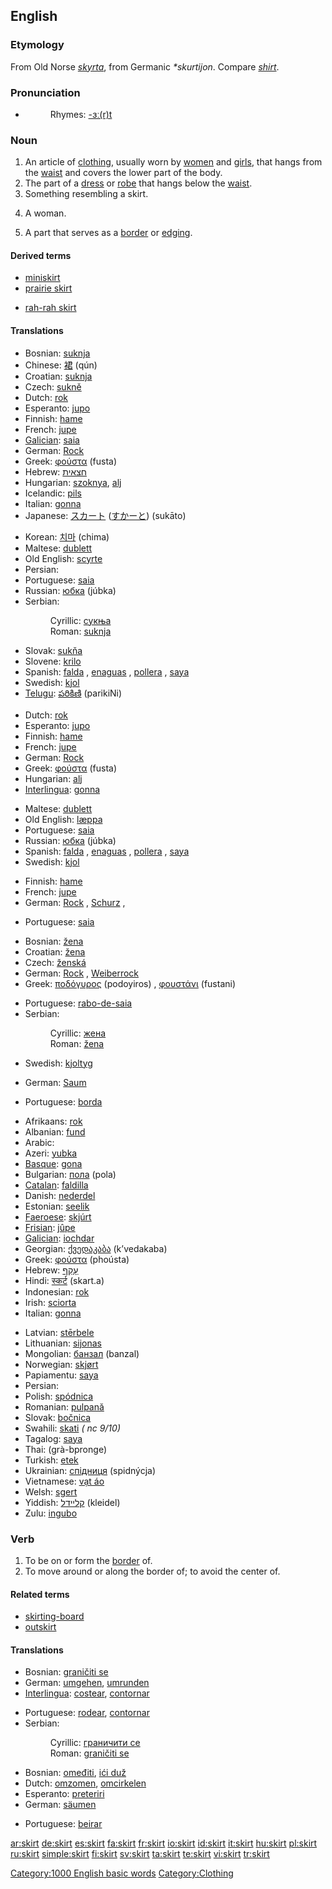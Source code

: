 ==English==

===Etymology===
From Old Norse ''[[skyrta]]'', from Germanic ''*skurtijon''.  Compare ''[[shirt]]''.

===Pronunciation===
* {{audio|en-us-skirt.ogg|Audio (US)}}
*: Rhymes: [[Rhymes:English:-ɜː(r)t|-ɜː(r)t]]

===Noun===
{{en-noun}}

# An article of [[clothing]], usually worn by [[woman|women]] and [[girl]]s, that hangs from the [[waist]] and covers the lower part of the body.
# The part of a [[dress]] or [[robe]] that hangs below the [[waist]].
# Something resembling a skirt.
# {{slang}} A woman.
# A part that serves as a [[border]] or [[edging]].

====Derived terms====
{{top}}
* [[miniskirt]]
* [[prairie skirt]]
{{mid}}
* [[rah-rah skirt]]
{{bottom}}

====Translations====
{{trans-top|clothing}}
* Bosnian: [[suknja#Bosnian|suknja]] {{f}}
* Chinese: [[裙]] (qún)
* Croatian: [[suknja#Croatian|suknja]] {{f}}
* Czech: [[sukně]] {{f}}
* Dutch: [[rok]] {{m}}
* Esperanto: [[jupo]]
* Finnish: [[hame]]
* French: [[jupe]] {{f}}
* [[Galician]]: [[saia]] {{f}}
* German: [[Rock]] {{m}}
* Greek: [[φούστα]] (fusta) {{f}}
* Hebrew: [[חצאית]] {{f}}
* Hungarian: [[szoknya]], [[alj]]
* Icelandic: [[pils]] {{n}}
* Italian: [[gonna]]
* Japanese: [[スカート]] ([[すかーと]]) (sukāto)
{{trans-mid}}
* Korean: [[치마]] (chima)
* Maltese: [[dublett]] {{m}}
* Old English: [[scyrte]] {{f}}
* Persian: {{FAchar|[[دامن دوخت]]}}
* Portuguese: [[saia]] {{f}}
* Russian: [[юбка]] (júbka) {{f}}
* Serbian:
*: Cyrillic: [[сукња#Serbian|сукња]] {{f}}
*: Roman: [[suknja#Serbian|suknja]] {{f}}
* Slovak: [[sukňa]] {{f}}
* Slovene: [[krilo]] {{n}}
* Spanish: [[falda]] {{f}}, [[enaguas]] {{f|p}} {{italbrac|Costa Rica|Nicaragua}}, [[pollera]] {{f}} {{italbrac|Argentina|Chile|Paraguay|Uruguay}}, [[saya]] {{f}} {{italbrac|Cuba}}
* Swedish: [[kjol]] {{c}}
* [[Telugu]]: [[పరికిణి]] (parikiNi)
{{trans-bottom}}

{{trans-top|part of dress}}
* Dutch: [[rok]] {{m}}
* Esperanto: [[jupo]]
* Finnish: [[hame]]
* French: [[jupe]] {{f}}
* German: [[Rock]] {{m}}
* Greek: [[φούστα]] (fusta) {{f}}
* Hungarian: [[alj]]
* [[Interlingua]]: [[gonna]]
{{trans-mid}}
* Maltese: [[dublett]] {{m}}
* Old English: [[læppa]] {{m}}
* Portuguese: [[saia]] {{f}}
* Russian: [[юбка]] (júbka) {{f}}
* Spanish: [[falda]] {{f}}, [[enaguas]] {{f|p}} {{italbrac|Costa Rica|Nicaragua}}, [[pollera]] {{f}} {{italbrac|Argentina|Chile|Paraguay|Uruguay}}, [[saya]] {{f}} {{italbrac|Cuba}}
* Swedish: [[kjol]] {{c}}
{{trans-bottom}}

{{trans-top|something resembling a skirt}}
* Finnish: [[hame]]
* French: [[jupe]] {{f}}
* German: [[Rock]] {{m}}, [[Schurz]] {{m}},
{{trans-mid}}
* Portuguese: [[saia]] {{f}}
{{trans-bottom}}

{{trans-top|slang for woman}}
* Bosnian: [[žena#Bosnian|žena]] {{f}}
* Croatian: [[žena#Croatian|žena]] {{f}}
* Czech: [[ženská]] {{f}}
* German: [[Rock]] {{m}}, [[Weiberrock]] {{m}}
* Greek: [[ποδόγυρος]] (podoyiros) {{m}}, [[φουστάνι]] (fustani) {{f}}
{{trans-mid}}
* Portuguese: [[rabo-de-saia]] {{m}}
* Serbian:
*: Cyrillic: [[жена#Serbian|жена]] {{f}}
*: Roman: [[žena#Serbian|žena]] {{f}}
* Swedish: [[kjoltyg]] {{n}}
{{trans-bottom}}

{{trans-top|border}}
* German: [[Saum]] {{m}}
{{trans-mid}}
* Portuguese: [[borda]] {{f}}
{{trans-bottom}}

{{checktrans-top|(probably for definition 1)}}
* Afrikaans: [[rok]]
* Albanian: [[fund]] {{g|Albanian}}
* Arabic: {{ARchar|[[التنورة]]}} {{f}}
* Azeri: [[yubka]]
* [[Basque]]: [[gona]]
* Bulgarian: [[пола]] (pola) {{f}}
* [[Catalan]]: [[faldilla]] {{f}}
* Danish: [[nederdel]] {{g|Danish}}
* Estonian: [[seelik]]
* [[Faeroese]]: [[skjúrt]] {{g|Faeroese}}
* [[Frisian]]: [[jûpe]] {{f}}
* [[Galician]]: [[iochdar]] {{m}}
* Georgian: [[ქვედაკაბა]] (k’vedakaba)
* Greek: [[φούστα]] (phoústa) {{f}}
* Hebrew: [[עקף|עָקַף]] {{m}}
* Hindi: [[स्कर्ट]] (skart.a)
* Indonesian: [[rok]]
* Irish: [[sciorta]] {{g|Irish}}
* Italian: [[gonna]] {{f}}
{{trans-mid}}
* Latvian: [[stērbele]] {{g|Latvian}}
* Lithuanian: [[sijonas]]
* Mongolian: [[банзал]] (banzal)
* Norwegian: [[skjørt]]
* Papiamentu: [[saya]]
* Persian: {{FAchar|[[دامن دوخت]]}}
* Polish: [[spódnica]] {{f}}
* Romanian: [[pulpană]] {{f}}
* Slovak: [[bočnica]] {{f}}
* Swahili: [[skati]] ''( nc 9/10)''
* Tagalog: [[saya]]
* Thai: {{THchar|[[กระโปรง]]}} (grà-bpronge)
* Turkish: [[etek]]
* Ukrainian: [[спідниця]] (spidnýcja) {{f}}
* Vietnamese: [[vạt áo]]
* Welsh: [[sgert]]
* Yiddish: [[קליידל]] (kleidel) {{n}}
* Zulu: [[ingubo]]
{{trans-bottom}}

===Verb===
{{en-verb}}

# To be on or form the [[border]] of.
# To move around or along the border of; to avoid the center of.

====Related terms====
* [[skirting-board]]
* [[outskirt]]

====Translations====
{{trans-top|to be on or from the border of}}
* Bosnian: [[graničiti se]]
* German: [[umgehen]], [[umrunden]]
* [[Interlingua]]: [[costear]], [[contornar]]
{{trans-mid}}
* Portuguese: [[rodear]], [[contornar]]
* Serbian:
*: Cyrillic: [[граничити се]]
*: Roman: [[graničiti se]]
{{trans-bottom}}

{{checktrans-top}}
* Bosnian: [[omeđiti]], [[ići duž]]
* Dutch: [[omzomen]], [[omcirkelen]]
* Esperanto: [[preteriri]]
* German: [[säumen]]
{{trans-mid}}
* Portuguese: [[beirar]]
{{trans-bottom}}

[[Category:1000 English basic words]]
[[Category:Clothing]]

[[ar:skirt]]
[[de:skirt]]
[[es:skirt]]
[[fa:skirt]]
[[fr:skirt]]
[[io:skirt]]
[[id:skirt]]
[[it:skirt]]
[[hu:skirt]]
[[pl:skirt]]
[[ru:skirt]]
[[simple:skirt]]
[[fi:skirt]]
[[sv:skirt]]
[[ta:skirt]]
[[te:skirt]]
[[vi:skirt]]
[[tr:skirt]]